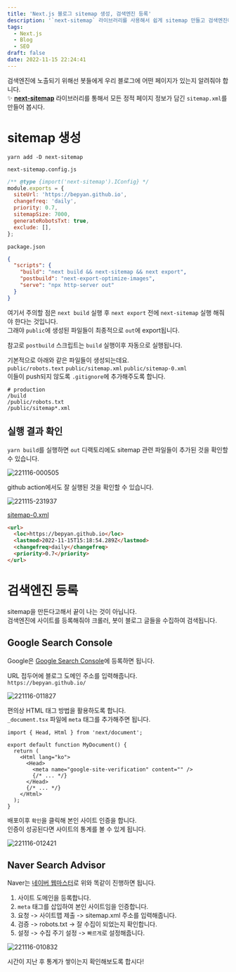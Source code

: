 ```yaml
---
title: 'Next.js 블로그 sitemap 생성, 검색엔진 등록'
description: '`next-sitemap` 라이브러리를 사용해서 쉽게 sitemap 만들고 검색엔진에 등록하자.'
tags:
  - Next.js
  - Blog
  - SEO
draft: false
date: 2022-11-15 22:24:41
---
```


검색엔진에 노출되기 위해선 봇들에게 우리 블로그에 어떤 페이지가 있는지 알려줘야 합니다.  
✨ [**next-sitemap**](https://github.com/iamvishnusankar/next-sitemap) 라이브러리를 통해서 모든 정적 페이지 정보가 담긴 `sitemap.xml`를 만들어 봅시다.

# sitemap 생성

```shell
yarn add -D next-sitemap
```

`next-sitemap.config.js`

```js
/** @type {import('next-sitemap').IConfig} */
module.exports = {
  siteUrl: 'https://bepyan.github.io',
  changefreq: 'daily',
  priority: 0.7,
  sitemapSize: 7000,
  generateRobotsTxt: true,
  exclude: [],
};
```

`package.json`

```json
{
  "scripts": {
    "build": "next build && next-sitemap && next export",
    "postbuild": "next-export-optimize-images",
    "serve": "npx http-server out"
  }
}
```

여기서 주의할 점은 `next build` 실행 후 `next export` 전에 `next-sitemap` 실행 해줘야 한다는 것입니다.  
그래야 `public`에 생성된 파일들이 최종적으로 `out`에 export됩니다.

참고로 `postbuild` 스크립트는 `build` 실행이후 자동으로 실행됩니다.

기본적으로 아래와 같은 파일들이 생성되는데요.  
`public/robots.text` `public/sitemap.xml` `public/sitemap-0.xml`  
이들이 push되지 않도록 `.gitignore`에 추가해주도록 합니다.

```
# production
/build
/public/robots.txt
/public/sitemap*.xml
```

## 실행 결과 확인

`yarn build`를 실행하면 `out` 디랙토리에도 sitemap 관련 파일들이 추가된 것을 확인할 수 있습니다.

![221116-000505](/posts/sitemap/221116-000505.png)

github action에서도 잘 실행된 것을 확인할 수 있습니다.

![221115-231937](/posts/sitemap/221115-231937.png)

[sitemap-0.xml](https://bepyan.github.io/sitemap-0.xml)

```html
<url>
  <loc>https://bepyan.github.io</loc>
  <lastmod>2022-11-15T15:18:54.289Z</lastmod>
  <changefreq>daily</changefreq>
  <priority>0.7</priority>
</url>
```

# 검색엔진 등록

sitemap을 만든다고해서 끝이 나는 것이 아닙니다.   
검색엔진에 사이트를 등록해줘야 크롤러, 봇이 블로그 글들을 수집하여 검색됩니다.

## Google Search Console

Google은 [Google Search Console](https://search.google.com/search-console/welcome?utm_source=about-page)에 등록하면 됩니다.

URL 접두어에 블로그 도메인 주소를 입력해줍니다.  
`https://bepyan.github.io/`

![221116-011827](/posts/sitemap/221116-011827.png)

편의상 HTML 태그 방법을 활용하도록 합니다.  
`_document.tsx` 파일에 `meta` 태그를 추가해주면 됩니다.

```tsx
import { Head, Html } from 'next/document';

export default function MyDocument() {
  return (
    <Html lang="ko">
      <Head>
        <meta name="google-site-verification" content="" />
        {/* ... */}
      </Head>
      {/* ... */}
    </Html>
  );
}
```

배포이후 `확인`을 클릭해 본인 사이트 인증을 합니다.   
인증이 성공된다면 사이트의 통계를 볼 수 있게 됩니다.

![221116-012421](/posts/sitemap/221116-012421.png)

## Naver Search Advisor

Naver는 [네이버 웹마스터](https://searchadvisor.naver.com/console/board)로 위와 똑같이 진행하면 됩니다.

1. 사이트 도메인을 등록합니다.
2. `meta` 태그를 삽입하여 본인 사이트임을 인증합니다.
3. 요청 -> 사이트맵 제출 -> sitemap.xml 주소를 입력해줍니다.
4. 검증 -> robots.txt -> 잘 수집이 되었는지 확인합니다.
5. 설정 -> 수집 주기 설정 -> `빠르게`로 설정해줍니다.

![221116-010832](/posts/sitemap/221116-010832.png)

시간이 지난 후 통계가 쌓이는지 확인해보도록 합시다!
